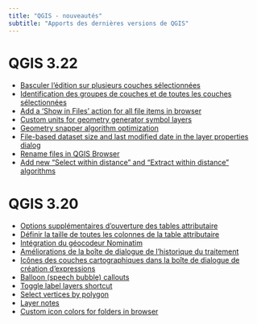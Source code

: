 ```yaml
---
title: "QGIS - nouveautés"
subtitle: "Apports des dernières versions de QGIS"
---
```


# QGIS 3.22

- [Basculer l’édition sur plusieurs couches sélectionnées](https://www.qgis.org/fr/site/forusers/visualchangelog322/index.html#feature-toggle-editing-on-multiple-selected-layers)
- [Identification des groupes de couches et de toutes les couches sélectionnées](https://www.qgis.org/fr/site/forusers/visualchangelog322/index.html#feature-identify-layer-groups-and-all-selected-layers)
- [Add a ‘Show in Files’ action for all file items in browser](
https://www.qgis.org/fr/site/forusers/visualchangelog322/index.html#feature-add-a-show-in-files-action-for-all-file-items-in-browser)
- [Custom units for geometry generator symbol layers](https://www.qgis.org/fr/site/forusers/visualchangelog322/index.html#feature-custom-units-for-geometry-generator-symbol-layers)
- [Geometry snapper algorithm optimization](https://www.qgis.org/en/site/forusers/visualchangelog322/index.html#feature-geometry-snapper-algorithm-optimization)
- [File-based dataset size and last modified date in the layer properties dialog](https://www.qgis.org/en/site/forusers/visualchangelog322/index.html#feature-file-based-dataset-size-and-last-modified-date-in-the-layer-properties-dialog)
- [Rename files in QGIS Browser](
https://www.qgis.org/en/site/forusers/visualchangelog322/index.html#feature-rename-files-in-qgis-browser)
- [Add new “Select within distance” and “Extract within distance” algorithms](https://www.qgis.org/en/site/forusers/visualchangelog322/index.html#feature-add-new-select-within-distance-and-extract-within-distance-algorithms)


# QGIS 3.20

- [Options supplémentaires d’ouverture des tables attributaire](
https://www.qgis.org/fr/site/forusers/visualchangelog320/index.html#feature-additional-options-for-opening-attribute-tables)
- [Définir la taille de toutes les colonnes de la table attributaire](https://www.qgis.org/fr/site/forusers/visualchangelog320/index.html#feature-set-size-for-all-columns-in-attribute-table)
- [Intégration du géocodeur Nominatim](https://www.qgis.org/fr/site/forusers/visualchangelog320/index.html#feature-nominatim-geocoder-integration)
- [Améliorations de la boîte de dialogue de l’historique du traitement](https://www.qgis.org/fr/site/forusers/visualchangelog320/index.html#feature-processing-history-dialog-improvements)
- [Icônes des couches cartographiques dans la boîte de dialogue de création d’expressions](https://www.qgis.org/fr/site/forusers/visualchangelog320/index.html#feature-map-layer-icons-in-the-expression-builder-dialog)
- [Balloon (speech bubble) callouts](https://www.qgis.org/fr/site/forusers/visualchangelog320/index.html#feature-balloon-speech-bubble-callouts)
- [Toggle label layers shortcut](https://www.qgis.org/fr/site/forusers/visualchangelog320/index.html#feature-toggle-label-layers-shortcut)
- [Select vertices by polygon](https://www.qgis.org/fr/site/forusers/visualchangelog320/index.html#feature-select-vertices-by-polygon)
- [Layer notes](https://www.qgis.org/fr/site/forusers/visualchangelog320/index.html#feature-layer-notes)
- [Custom icon colors for folders in browser](https://www.qgis.org/fr/site/forusers/visualchangelog320/index.html#feature-custom-icon-colors-for-folders-in-browser)
